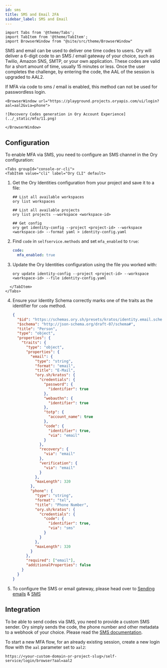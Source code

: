 ```yaml
---
id: sms
title: SMS and Email 2FA
sidebar_label: SMS and Email
---
```


```mdx-code-block
import Tabs from '@theme/Tabs';
import TabItem from '@theme/TabItem';
import BrowserWindow from "@site/src/theme/BrowserWindow"
```

SMS and email can be used to deliver one time codes to users. Ory will deliver a 6-digit code to an SMS / email gateway of your
choice, such as Twilio, Amazon SNS, SMTP, or your own application. These codes are valid for a short amount of time, usually 15
minutes or less. Once the user completes the challenge, by entering the code, the AAL of the session is upgraded to AAL2.

If MFA via code to sms / email is enabled, this method can not be used for passwordless login.

```mdx-code-block
<BrowserWindow url="https://playground.projects.oryapis.com/ui/login?aal=aal2&via=phone">

![Recovery Codes generation in Ory Account Experience](../_static/mfa/11.png)

</BrowserWindow>
```

## Configuration

To enable MFA via SMS, you need to configure an SMS channel in the Ory configuration:

```mdx-code-block
<Tabs groupId="console-or-cli">
<TabItem value="cli" label="Ory CLI" default>
```

1. Get the Ory Identities configuration from your project and save it to a file:

   ```shell
   ## List all available workspaces
   ory list workspaces

   ## List all available projects
   ory list projects --workspace <workspace-id>

   ## Get config
   ory get identity-config --project <project-id> --workspace <workspace-id> --format yaml > identity-config.yaml
   ```

2. Find `code` in `selfservice.methods` and set `mfa_enabled` to `true`:

   ```yaml title="identity-config.yaml"
   code:
     mfa_enabled: true
   ```

3. Update the Ory Identities configuration using the file you worked with:

   ```shell
   ory update identity-config --project <project-id> --workspace <workspace-id> --file identity-config.yaml
   ```

```mdx-code-block
  </TabItem>
</Tabs>
```

4. Ensure your Identity Schema correctly marks one of the traits as the identifier for `code` method.

   ```json title="identity.schema.json" {25-28,45-48}
   {
     "$id": "https://schemas.ory.sh/presets/kratos/identity.email.schema.json",
     "$schema": "http://json-schema.org/draft-07/schema#",
     "title": "Person",
     "type": "object",
     "properties": {
       "traits": {
         "type": "object",
         "properties": {
           "email": {
             "type": "string",
             "format": "email",
             "title": "E-Mail",
             "ory.sh/kratos": {
               "credentials": {
                 "password": {
                   "identifier": true
                 },
                 "webauthn": {
                   "identifier": true
                 },
                 "totp": {
                   "account_name": true
                 },
                 "code": {
                   "identifier": true,
                   "via": "email"
                 }
               },
               "recovery": {
                 "via": "email"
               },
               "verification": {
                 "via": "email"
               }
             },
             "maxLength": 320
           },
           "phone": {
             "type": "string",
             "format": "tel",
             "title": "Phone Number",
             "ory.sh/kratos": {
               "credentials": {
                 "code": {
                   "identifier": true,
                   "via": "sms"
                 }
               }
             },
             "maxLength": 320
           }
         },
         "required": ["email"],
         "additionalProperties": false
       }
     }
   }
   ```

5. To configure the SMS or email gateway, please head over to [Sending emails](../emails-sms/01_sending-emails-smtp.mdx) &
   [SMS](../emails-sms/10_sending-sms.mdx)

## Integration

To be able to send codes via SMS, you need to provide a custom SMS sender. Ory simply sends the code, the phone number and other
metadata to a webhook of your choice. Please read the [SMS documentation](../emails-sms/10_sending-sms.mdx).

To start a new MFA flow, for an already existing session, create a new login flow with the `aal` parameter set to `aal2`:

```
https://<your-custom-domain-or-project-slug>/self-service/login/browser?aal=aal2
```
